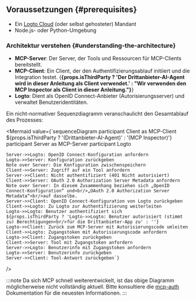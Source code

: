 
## Voraussetzungen \{#prerequisites}

- Ein [Logto Cloud](https://cloud.logto.io) (oder selbst gehosteter) Mandant
- Node.js- oder Python-Umgebung

### Architektur verstehen \{#understanding-the-architecture}

- **MCP-Server**: Der Server, der Tools und Ressourcen für MCP-Clients bereitstellt.
- **MCP-Client**: Ein Client, der den Authentifizierungsablauf initiiert und die Integration testet. {<b>{props.isThirdParty ? 'Der Drittanbieter-AI-Agent wird in dieser Anleitung als Client verwendet.' : "Wir verwenden den MCP Inspector als Client in dieser Anleitung."}</b>}
- **Logto**: Dient als OpenID Connect-Anbieter (Autorisierungsserver) und verwaltet Benutzeridentitäten.

Ein nicht-normativer Sequenzdiagramm veranschaulicht den Gesamtablauf des Prozesses:

<Mermaid value={`sequenceDiagram
    participant Client as MCP-Client<br/>${props.isThirdParty ? '(Drittanbieter-AI-Agent)' : '(MCP Inspector)'}
    participant Server as MCP-Server
    participant Logto

    Server->>Logto: OpenID Connect-Konfiguration anfordern
    Logto->>Server: Konfiguration zurückgeben
    Note over Server: Die Konfiguration zwischenspeichern
    Client->>Server: Zugriff auf ein Tool anfordern
    Server->>Client: Nicht authentifiziert (401 Nicht autorisiert)
    Client->>Server: OAuth 2.0 Authorization Server Metadata anfordern
    Note over Server: In diesem Zusammenhang beziehen sich „OpenID Connect-Konfiguration“ und<br/>„OAuth 2.0 Authorization Server Metadata“<br/>auf dasselbe.
    Server->>Client: OpenID Connect-Konfiguration von Logto zurückgeben
    Client->>Logto: Zu Logto zur Authentifizierung weiterleiten
    Logto->>Logto: Benutzer authentifiziert sich
    ${props.isThirdParty ? 'Logto->>Logto: Benutzer autorisiert (stimmt zu) Berechtigungen<br/>für die Drittanbieter-App zu' : ''}
    Logto->>Client: Zurück zum MCP-Server mit Autorisierungscode umleiten
    Client->>Logto: Zugangstoken mit Autorisierungscode anfordern
    Logto->>Client: Zugangstoken zurückgeben
    Client->>Server: Tool mit Zugangstoken anfordern
    Server->>Logto: Benutzerinfo mit Zugangstoken anfordern
    Logto->>Server: Benutzerinfo zurückgeben
    Server->>Client: Tool-Antwort zurückgeben`}

/>

:::note
Da sich MCP schnell weiterentwickelt, ist das obige Diagramm möglicherweise nicht vollständig aktuell. Bitte konsultiere die [mcp-auth](https://mcp-auth.dev) Dokumentation für die neuesten Informationen.
:::
